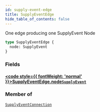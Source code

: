 ```yaml
---
id: supply-event-edge
title: SupplyEventEdge
hide_table_of_contents: false
---
```








One edge producing one SupplyEvent Node

```graphql
type SupplyEventEdge {
  node: SupplyEvent
}
```


### Fields

#### [<code style={{ fontWeight: 'normal' }}>SupplyEventEdge.<b>node</b></code>](#)<Bullet />[`SupplyEvent`](/supply/api/graphql-admin/reference/objects/supply-event) <Badge class="secondary" text="object"/>
> 
> 



### Member of

[`SupplyEventConnection`](/supply/api/graphql-admin/reference/objects/supply-event-connection)  <Badge class="secondary" text="object"/>



